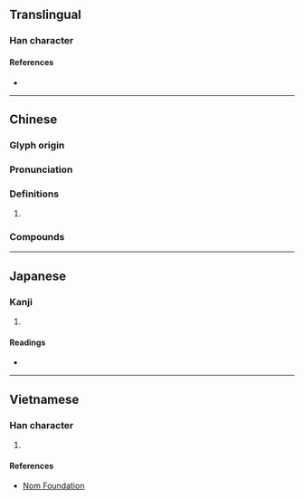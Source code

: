 {{character info/new}}
==Translingual==

===Han character===
{{Han char|rn=61|rad=心|as=06|sn=10|four=10332|canj=MBP|ids=⿱而心}}

====References====
* {{Han ref|kx=0385.080|dkj=10587|dj=0716.030|hdz=42290.090|uh=6067|ud=24679|bh=D17E|bd=53630}}

----

==Chinese==
{{zh-forms}}

===Glyph origin===
{{Han etym}}

===Pronunciation===
{{zh-pron
|m=nǜ
|c=nuk1,nuk6
|h=
|mn=
|w=
|mc=y
|oc=
|ma=
|cat=
}}

===Definitions===
{{zh-hanzi}}

# {{rfdef|lang=zh}}

===Compounds===
{{zh-der|愧恧|恧然|慚恧|恧縮}}

----

==Japanese==

===Kanji===
{{ja-kanji|grade=|rs=心06}}

# {{defn|lang=ja|sort=心06}}

====Readings====
* {{ja-readings|on=[[じく]] (jiku), [[にく]] (niku), [[じょく]] (joku), [[にょく]] (nyoku)|kun=[[はじる]] (hajiru)}}

----

==Vietnamese==

===Han character===
{{vi-readings|rs=心06|hanviet=nục}}

# {{defn|lang=vi|sort=心06}}

====References====
* [http://nomfoundation.org/common/nom_details.php?codepoint=6067 Nom Foundation]